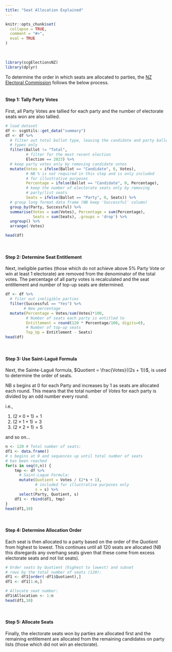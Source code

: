 ```yaml
---
title: "Seat Allocation Explained"
---
```

```{=html}
<style>
  .content p {
    margin-top: 30px !important;
  }

  details {
    margin-bottom: 40px;
  }
</style>
```
```r
knitr::opts_chunk$set(
  collapse = TRUE,
  comment = "#>",
  eval = TRUE
)
```
<br>
```r
library(scgElectionsNZ)
library(dplyr)
```
To determine the order in which seats are allocated to parties, the [NZ Electoral Commission](https://electionresults.govt.nz/electionresults_2023/statistics/sainte-lague-formula.html) follows the below process.
<br>
<br>

#### Step 1: Tally Party Votes
First, all Party Votes are tallied for each party and the number of electorate seats won are also tallied.
```r
# load dataset
df <- scgUtils::get_data("summary")
df <- df %>%
  # filter out total ballot type, leaving the candidate and party ballor
  # types only
  filter(Ballot != "Total",
         # filter for the most recent election
         Election == 2023) %>%
  # keep party votes only by removing candidate votes
  mutate(Votes = ifelse(Ballot == "Candidate", 0, Votes),
         # NB % is not required in this step and is only included
         # for illustrative purposes
         Percentage = ifelse(Ballot == "Candidate", 0, Percentage),
         # keep the number of electorate seats only by removing
         # party/list seats
         Seats = ifelse(Ballot == "Party", 0, Seats)) %>%
  # group long format data frame (NB keep 'Successful' column)
  group_by(Party, Successful) %>%
  summarise(Votes = sum(Votes), Percentage = sum(Percentage),
            Seats = sum(Seats), .groups = 'drop') %>%
  ungroup() %>%
  arrange(-Votes)

head(df)
```
<br>

#### Step 2: Determine Seat Entitlement
Next, ineligible parties (those which do not achieve above 5% Party Vote or win at least 1 electorate) are removed from the denominator of the total votes. The percentage of all party votes is recalculated and the seat entitlement and number of top-up seats are determined.
```r
df <- df %>%
  # filer out ineligible parties
  filter(Successful == "Yes") %>%
        # New percentage
  mutate(Percentage = Votes/sum(Votes)*100,
         # Number of seats each party is entitled to
         Entitlement = round(120 * Percentage/100, digits=0),
         # Number of top-up seats
         Top_Up = Entitlement - Seats)
head(df)
```
<br>

#### Step 3: Use Saint-Lagu&#235; Formula
Next, the Sainte-Lagu&#235; formula, $Quotient = \frac{Votes}{(2s + 1)}$, is used to determine the order of seats.

NB $s$ begins at 0 for each Party and increases by 1 as seats are allocated each round. This means that the total number of $Votes$ for each party is divided by an odd number every round.

i.e.,

1. $(2 \times 0 + 1) = 1$
2. $(2 \times 1 + 1) = 3$
3. $(2 \times 2 + 1) = 5$

and so on...
```r
n <- 120 # Total number of seats:
df1 <- data.frame()
# s begins at 0 and sequences up until total number of seats
# has been reached
for(s in seq(0,n)) {
    tmp <- df %>%
      # Saint-Lague Formula:
      mutate(Quotient = Votes / (2*s + 1),
             # included for illustrative purposes only
             s = s) %>%
      select(Party, Quotient, s)
    df1 <- rbind(df1, tmp)
}
head(df1,10)
```
<br>

#### Step 4: Determine Allocation Order
Each seat is then allocated to a party based on the order of the $Quotient$ from highest to lowest. This continues until all 120 seats are allocated (NB this disregards any overhang seats given that these come from excess electorate seats and not list seats).
```r
# Order seats by Quotient (highest to lowest) and subset
# rows by the total number of seats (120):
df1 <- df1[order(-df1$Quotient),]
df1 <- df1[1:n,]

# Allocate seat number:
df1$Allocation <- 1:n
head(df1,10)
```
<br>

#### Step 5: Allocate Seats
Finally, the electorate seats won by parties are allocated first and the remaining entitlement are allocated from the remaining candidates on party lists (those which did not win an electorate).
```r

```